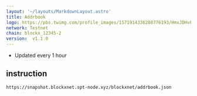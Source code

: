 ```yaml
---
layout: '~/layouts/MarkdownLayout.astro'
title: Addrbook
logo: https://pbs.twimg.com/profile_images/1571914336288776193/HmxJDHvF_400x400.jpg
network: Testnet
chain: blockx_12345-2
version:  v1.1.0
---
```

- Updated every 1 hour

## instruction

```
https://snapshot.blockxnet.spt-node.xyz/blockxnet/addrbook.json
```

